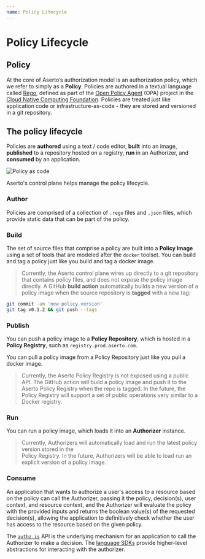 ```yaml
---
name: Policy Lifecycle
---
```


# Policy Lifecycle

## Policy 

At the core of Aserto’s authorization model is an authorization policy, which we refer to simply 
as a **Policy**. Policies are authored in a textual language called [Rego](https://www.openpolicyagent.org/docs/latest/policy-language/),
defined as part of the [Open Policy Agent](https://www.openpolicyagent.org/) (OPA) project in the 
[Cloud Native Computing Foundation](https://www.cncf.io/). Policies are treated just like application code or 
infrastructure-as-code - they are stored and versioned in a git repository.

## The policy lifecycle

Policies are **authored** using a text / code editor, **built** into an image, **published** to a repository hosted on 
a registry, **run** in an Authorizer, and **consumed** by an application.

![Policy as code](/policy-as-code.png)

Aserto's control plane helps manage the policy lifecycle.

### Author

Policies are comprised of a collection of `.rego` files and `.json` files, which provide static data that 
can be part of the policy.

### Build 

The set of source files that comprise a policy are built into a **Policy Image** using a set of tools that 
are modeled after the `docker` toolset.  You can build and tag a policy just like you build and tag a docker image.

> Currently, the Aserto control plane wires up directly to a git repository that contains policy files, and 
> does not expose the policy image directly. A GitHub **build action** automatically builds a new version of 
> a policy image when the source repository is **tagged** with a new tag:

```bash
git commit -am 'new policy version'
git tag v0.1.2 && git push --tags
```

### Publish 

You can push a policy image to a **Policy Repository**, which is hosted in a **Policy Registry**, such as `registry.prod.aserto.com`.

You can pull a policy image from a Policy Repository just like you pull a docker image.

> Currently, the Aserto Policy Registry is not exposed using a public API. The GitHub action will build 
> a policy image and push it to the Aserto Policy Registry when the repo is tagged. In the future, the Policy 
> Registry will support a set of public operations very similar to a Docker registry.

### Run

You can run a policy image, which loads it into an **Authorizer** instance.  

> Currently, Authorizers will automatically load and run the latest policy version stored in the  
> Policy Registry. In the future, Authorizers will be able to load run an explicit version of a policy image.

### Consume

An application that wants to authorize a user's access to a resource based on the policy can call the Authorizer, 
passing it the policy, decision(s), user context, and resource context, and the Authorizer will evaluate the 
policy with the provided inputs and returns the boolean value(s) of the requested decision(s), allowing the 
application to definitively check whether the user has access to the resource based on the given policy.

The [`authz.is`](/authorizer-guide/is) API is the underlying mechanism for an application to call the 
Authorizer to make a decision. The [language SDKs](/sdks) provide higher-level abstractions for interacting 
with the authorizer.
